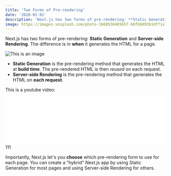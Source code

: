```yaml
---
title: 'Two Forms of Pre-rendering'
date: '2020-01-01'
description: 'Next.js has two forms of pre-rendering: **Static Generation** and **Server-side Rendering**. The difference is in **when** it generates the HTML for a page.'
image: https://images.unsplash.com/photo-1669538465657-b6fb9d93b1df?ixlib=rb-4.0.3&ixid=MnwxMjA3fDB8MHxwaG90by1wYWdlfHx8fGVufDB8fHx8&auto=format&fit=crop&w=987&q=80
---
```



Next.js has two forms of pre-rendering: **Static Generation** and **Server-side Rendering**. The difference is in **when** it generates the HTML for a page.

![This is an image](https://myoctocat.com/assets/images/base-octocat.svg)

- **Static Generation** is the pre-rendering method that generates the HTML at **build time**. The pre-rendered HTML is then _reused_ on each request.
- **Server-side Rendering** is the pre-rendering method that generates the HTML on **each request**.

This is a youtube video:

<iframe width="100%" style={{ minHeight: 450 }} src="//www.youtube.com/embed/82BGa-kkAAo?list=UUH9ciCUcWavMsFcAJtLUSyw" frameborder="0"></iframe>

<div>111</div>

Importantly, Next.js let's you **choose** which pre-rendering form to use for each page. You can create a "hybrid" Next.js app by using Static Generation for most pages and using Server-side Rendering for others.